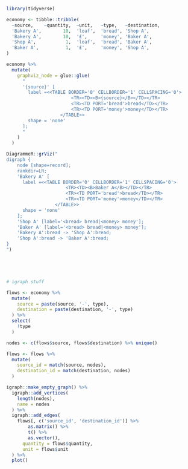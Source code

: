 ```r
library(tidyverse)

economy <- tibble::tribble(
  ~source,    ~quantity,  ~unit,   ~type,   ~destination,
  'Bakery A',        10,  'loaf',  'bread', 'Shop A',
  'Bakery A',        10,  '£',     'money', 'Baker A',
  'Shop A',           1,  'loaf',  'bread', 'Baker A',
  'Baker A',          1,  '£',     'money', 'Shop A',
)

economy %>%
  mutate(
    graphviz_node = glue::glue(
      "
      '{source}' [
        label =<<TABLE BORDER='0' CELLBORDER='1' CELLSPACING='0'>
                        <TR><TD><B>{source}</B></TD></TR>
                        <TR><TD PORT='bread'>bread</TD></TR>
                        <TR><TD PORT='money'>money</TD></TR>
                    </TABLE>>
        shape = 'none'
      ];
      "
    )
  )

DiagrammeR::grViz("
digraph {
    node [shape=record];
    rankdir=LR;
    'Bakery A' [
      label =<<TABLE BORDER='0' CELLBORDER='1' CELLSPACING='0'>
                      <TR><TD><B>Baker A</B></TD></TR>
                      <TR><TD PORT='bread'>bread</TD></TR>
                      <TR><TD PORT='money'>money</TD></TR>
                  </TABLE>>
      shape = 'none'
    ];
    'Shop A' [label='<bread> bread|<money> money'];
    'Baker A' [label='<bread> bread|<money> money'];
    'Bakery A':bread -> 'Shop A':bread;
    'Shop A':bread -> 'Baker A':bread;
}
")





# igraph stuff

flows <- economy %>%
  mutate(
    source = paste(source, '-', type),
    destination = paste(destination, '-', type)
  ) %>%
  select(
    !type
  )

nodes <- c(flows$source, flows$destination) %>% unique()

flows <- flows %>%
  mutate(
    source_id = match(source, nodes),
    destination_id = match(destination, nodes)
  )

igraph::make_empty_graph() %>%
  igraph::add_vertices(
    length(nodes),
    name = nodes
  ) %>%
  igraph::add_edges(
    flows[, c('source_id', 'destination_id')] %>%
        as.matrix() %>%
        t() %>%
        as.vector(),
      quantity = flows$quantity,
      unit = flows$unit
  ) %>%
  plot()
```
